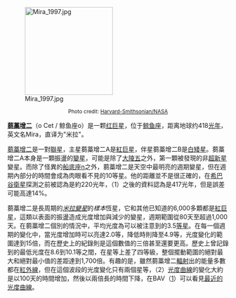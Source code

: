 [[Image:Mira_1997.jpg|200px]]
<center><small>Photo credit: [http://hubblesite.org/newscenter/archive/releases/1997/26/image/c Harvard-Smithsonian/NASA]</small></center>

'''[[蒭藁增二|蒭藁增二]]'''（ο Cet / 鲸鱼座ο）是一颗[[红巨星|红巨星]]，位于[[鲸鱼座|鲸鱼座]]，距离地球约418[[光年|光年]]，英文名Mira，直译为"米拉"。

[[蒭藁增二|蒭藁增二]]是一對[[聯星|聯星]]，主星蒭藁增二A是[[紅巨星|紅巨星]]，伴星蒭藁增二B是[[白矮星|白矮星]]。蒭藁增二A本身是一顆振盪的[[變星|變星]]，可能是除了[[大陵五|大陵五]]之外，第一顆被發現的非[[超新星|超新星]]變星。而除了怪異的[[海山二|船底座η]]之外，蒭藁增二是天空中最明亮的週期變星，但在週期內部分的時間會成為肉眼看不見的10等星。他的距離並不是很正確的，在[[希巴谷衛星|希巴谷衛星]]探測之前被認為是約220光年，（1）之後的資料認為是417光年，但是誤差可能高達14%。

蒭藁增二是長周期的''[[米拉變星|米拉變星]]''的''樣本''恆星，它和其他已知道的6,000多顆都是[[紅巨星|紅巨星]]，這類以表面的振盪造成光度增加與減少的變星，週期範圍從80天至超過1,000天。在蒭藁增二個別的情況中，平均光度為可以被注意到的3.5[[視星等|等星]]。在每一個週期的變化中，當光度增加時可以亮達2.0等，降低時則降至4.9等，光度變化的範圍達到15倍，而在歷史上的紀錄則是這個數值的三倍甚至還要更高。歷史上曾記錄到的最低光度在8.6到10.1等之間，在星等上差了四等級，整個擺動範圍的絕對最大和絕對最小值的差距達到1,700倍。有趣的是，雖然蒭藁增二[[太陽輻射|輻射]]出的能量多數都在[[紅外線|紅外線]]，但在這個波段的光度變化只有兩個星等，（2）[[光度曲線|光度曲線]]的變化大約是以100天的時間增加，然後以兩倍長的時間下降，在BAV（[http://www.bav-astro.de]）可以看見[http://www.bav-astro.de/sterne/cetmira.shtml 最近的光度曲線]。